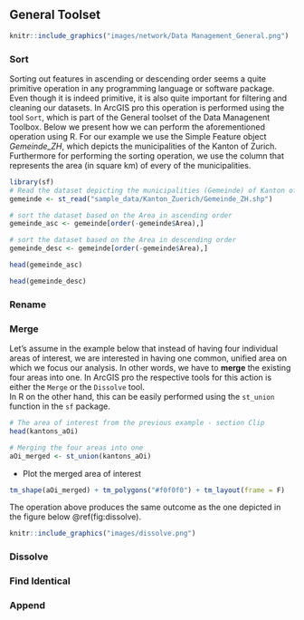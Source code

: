 
## General Toolset

```r
knitr::include_graphics("images/network/Data Management_General.png")
```


### Sort

Sorting out features in ascending or descending order seems a quite primitive operation in any programming language or software package. Even though it is indeed primitive, it is also quite important for filtering and cleaning our datasets. In ArcGIS pro this operation is performed using the tool `Sort`, which is part of the General toolset of the Data Managenent Toolbox. Below we present how we can perform the aforementioned operation using R. For our example we use the Simple Feature object _Gemeinde_ZH_, which depicts the municipalities of the Kanton of Zurich. Furthermore for performing the sorting operation, we use the column that represents the area (in square km) of every of the municipalities. 

```r
library(sf)
# Read the dataset depicting the municipalities (Gemeinde) of Kanton of Zurich
gemeinde <- st_read("sample_data/Kanton_Zuerich/Gemeinde_ZH.shp")

# sort the dataset based on the Area in ascending order
gemeinde_asc <- gemeinde[order(-gemeinde$Area),]

# sort the dataset based on the Area in descending order
gemeinde_desc <- gemeinde[order(-gemeinde$Area),] 

head(gemeinde_asc)

head(gemeinde_desc)
```


### Rename



### Merge

Let's assume in the example below that instead of having four individual areas of interest, we are interested in having one common, unified area on which we focus our analysis. In other words, we have to __merge__ the existing four areas into one. In ArcGIS pro the respective tools for this action is either the `Merge` or the `Dissolve` tool.  
In R on the other hand, this can be easily performed using the `st_union` function in the `sf` package. 

```r
# The area of interest from the previous example - section Clip
head(kantons_aOi)

# Merging the four areas into one
aOi_merged <- st_union(kantons_aOi)
```

- Plot the merged area of interest

```r
tm_shape(aOi_merged) + tm_polygons("#f0f0f0") + tm_layout(frame = F)
```

The operation above produces the same outcome as the one depicted in the figure below \@ref(fig:dissolve).

```r
knitr::include_graphics("images/dissolve.png")
```



### Dissolve



### Find Identical



### Append




